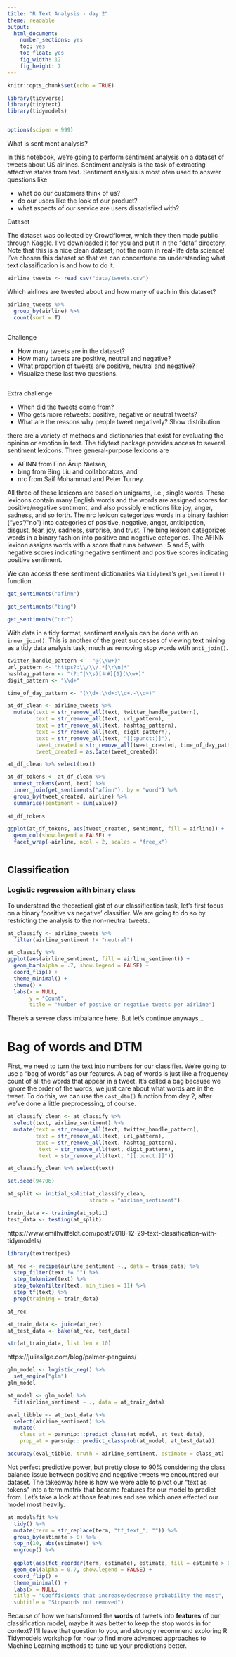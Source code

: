 ```yaml
---
title: "R Text Analysis - day 2"
theme: readable
output:
  html_document: 
    number_sections: yes
    toc: yes
    toc_float: yes
    fig_width: 12
    fig_height: 7
---
```



```r
knitr::opts_chunk$set(echo = TRUE)
```


```r

library(tidyverse)
library(tidytext)
library(tidymodels)


options(scipen = 999)
```



What is sentiment analysis?

In this notebook, we're going to perform sentiment analysis on a dataset of tweets about US airlines. Sentiment analysis is the task of extracting affective states from text. Sentiment analysis is most ofen used to answer questions like:

* what do our customers think of us?
* do our users like the look of our product?
* what aspects of our service are users dissatisfied with?

Dataset

The dataset was collected by Crowdflower, which they then made public through Kaggle. I've downloaded it for you and put it in the "data" directory. Note that this is a nice clean dataset; not the norm in real-life data science! I've chosen this dataset so that we can concentrate on understanding what text classification is and how to do it.


```r

airline_tweets <- read_csv("data/tweets.csv")


```

Which airlines are tweeted about and how many of each in this dataset?


```r

airline_tweets %>% 
  group_by(airline) %>% 
  count(sort = T)
  

```

Challenge

* How many tweets are in the dataset?
* How many tweets are positive, neutral and negative?
* What proportion of tweets are positive, neutral and negative?
* Visualize these last two questions.

```r



```


Extra challenge

* When did the tweets come from?
* Who gets more retweets: positive, negative or neutral tweets?
* What are the reasons why people tweet negatively? Show distribution.

there are a variety of methods and dictionaries that exist for evaluating the opinion or emotion in text. The tidytext package provides access to several sentiment lexicons. Three general-purpose lexicons are

* AFINN from Finn Årup Nielsen,
* bing from Bing Liu and collaborators, and
* nrc from Saif Mohammad and Peter Turney.

All three of these lexicons are based on unigrams, i.e., single words. These lexicons contain many English words and the words are assigned scores for positive/negative sentiment, and also possibly emotions like joy, anger, sadness, and so forth. The nrc lexicon categorizes words in a binary fashion (“yes”/“no”) into categories of positive, negative, anger, anticipation, disgust, fear, joy, sadness, surprise, and trust. The bing lexicon categorizes words in a binary fashion into positive and negative categories. The AFINN lexicon assigns words with a score that runs between -5 and 5, with negative scores indicating negative sentiment and positive scores indicating positive sentiment.

We can access these sentiment dictionaries via `tidytext`'s  `get_sentiment()` function.


```r

get_sentiments("afinn")

```


```r
get_sentiments("bing")

```


```r
get_sentiments("nrc")
```

With data in a tidy format, sentiment analysis can be done with an `inner_join()`. This is another of the great successes of viewing text mining as a tidy data analysis task; much as removing stop words wtih `anti_join()`.

```r

twitter_handle_pattern <-  "@(\\w+)"
url_pattern <- "https?:\\/\\/.*[\r\n]*"
hashtag_pattern <- "(?:^|\\s)[＃#]{1}(\\w+)"
digit_pattern <- "\\d+"

time_of_day_pattern <- "(\\d+:\\d+:\\d+.-\\d+)"


```


```r

at_df_clean <- airline_tweets %>% 
  mutate(text = str_remove_all(text, twitter_handle_pattern),
         text = str_remove_all(text, url_pattern),
         text = str_remove_all(text, hashtag_pattern),
         text = str_remove_all(text, digit_pattern),
         text = str_remove_all(text, "[[:punct:]]"), 
         tweet_created = str_remove_all(tweet_created, time_of_day_pattern),
         tweet_created = as.Date(tweet_created))

at_df_clean %>% select(text)
```


```r


at_df_tokens <- at_df_clean %>% 
  unnest_tokens(word, text) %>% 
  inner_join(get_sentiments("afinn"), by = "word") %>% 
  group_by(tweet_created, airline) %>% 
  summarise(sentiment = sum(value)) 
  
at_df_tokens
```


```r

ggplot(at_df_tokens, aes(tweet_created, sentiment, fill = airline)) +
  geom_col(show.legend = FALSE) +
  facet_wrap(~airline, ncol = 2, scales = "free_x")

```

```r

```





## Classification
### Logistic regression with binary class

To understand the theoretical gist of our classification task, let's first focus on a binary 'positive vs negative' classifier. We are going to do so by restricting the analysis to the non-neutral tweets.


```r

at_classify <- airline_tweets %>% 
  filter(airline_sentiment != "neutral")

```

```r

at_classify %>% 
ggplot(aes(airline_sentiment, fill = airline_sentiment)) +
  geom_bar(alpha = .7, show.legend = FALSE) +
  coord_flip() +
  theme_minimal() +
  theme() +
  labs(x = NULL,
       y = "Count",
       title = "Number of postive or negative tweets per airline")


```

There's a severe class imbalance here. But let's continue anyways... 

# Bag of words and DTM

First, we need to turn the text into numbers for our classifier. We're going to use a "bag of words" as our features. A bag of words is just like a frequency count of all the words that appear in a tweet. It's called a bag because we ignore the order of the words; we just care about what words are in the tweet. To do this, we can use the `cast_dtm()` function from day 2, after we've done a little preprocessing, of course.


```r

at_classify_clean <- at_classify %>% 
  select(text, airline_sentiment) %>% 
  mutate(text = str_remove_all(text, twitter_handle_pattern),
         text = str_remove_all(text, url_pattern),
         text = str_remove_all(text, hashtag_pattern),
          text = str_remove_all(text, digit_pattern),
          text = str_remove_all(text, "[[:punct:]]")) 

at_classify_clean %>% select(text)

```







```r

set.seed(94706)

at_split <- initial_split(at_classify_clean, 
                          strata = "airline_sentiment")

train_data <- training(at_split)
test_data <- testing(at_split)

```


https://www.emilhvitfeldt.com/post/2018-12-29-text-classification-with-tidymodels/


```r

library(textrecipes)

```

```r

at_rec <- recipe(airline_sentiment ~., data = train_data) %>% 
  step_filter(text != "") %>% 
  step_tokenize(text) %>% 
  step_tokenfilter(text, min_times = 11) %>% 
  step_tf(text) %>% 
  prep(training = train_data)

at_rec

```


```r

at_train_data <- juice(at_rec)
at_test_data <- bake(at_rec, test_data)

str(at_train_data, list.len = 10)

```

https://juliasilge.com/blog/palmer-penguins/


```r


glm_model <- logistic_reg() %>%
  set_engine("glm")
glm_model


```

```r

at_model <- glm_model %>%
  fit(airline_sentiment ~ ., data = at_train_data)
```




```r

eval_tibble <- at_test_data %>%
  select(airline_sentiment) %>%
  mutate(
    class_at = parsnip:::predict_class(at_model, at_test_data), 
    prop_at = parsnip:::predict_classprob(at_model, at_test_data)) 

accuracy(eval_tibble, truth = airline_sentiment, estimate = class_at)


```

Not perfect predictive power, but pretty close to 90% considering the class balance issue between positive and negative tweets we encountered our dataset. The takeaway here is how we were able to pivot our "text as tokens" into a term matrix that became features for our model to predict from. Let's take a look at those features and see which ones effected our model most heavily. 

```r

at_model$fit %>% 
  tidy() %>%
  mutate(term = str_replace(term, "tf_text_", "")) %>%
  group_by(estimate > 0) %>%
  top_n(10, abs(estimate)) %>%
  ungroup() %>%
  
  ggplot(aes(fct_reorder(term, estimate), estimate, fill = estimate > 0)) +
  geom_col(alpha = 0.7, show.legend = FALSE) +
  coord_flip() +
  theme_minimal() +
  labs(x = NULL,
  title = "Coefficients that increase/decrease probability the most",
  subtitle = "Stopwords not removed")

```

Because of how we transformed the __words__ of tweets into __features__ of our classification model, maybe it was better to keep the stop words in for context? I'll leave that question to you, and strongly recommend exploring R Tidymodels workshop for how to find more advanced approaches to Machine Learning methods to tune up your predictions better. 



